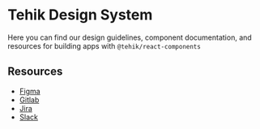 
<Meta name="Welcome" title="Documentation/Welcome" />

# Tehik Design System

Here you can find our design guidelines, component documentation, and resources for building apps with
`@tehik/react-components`

## Resources

- [Figma](https://www.figma.com/file/aw4UVf6HRaZEv0rQmED2cf/%F0%9F%9A%A7-TEHIK-Design-System)
- [Gitlab](https://gitlab.sotsiaalministeerium.ee/tehik-react/tehik-react-components)
- [Jira](https://smjira.sm.ee/secure/RapidBoard.jspa?rapidView=978&projectKey=TEHVEER&view=detail)
- [Slack](https://join.slack.com/t/stararendus/shared_invite/zt-1jddufgmr-BYaTtRfzp16YjOhJ3r2ifQ)
